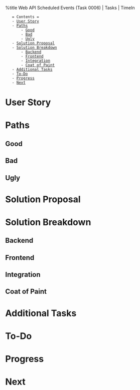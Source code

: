 %title Web API Scheduled Events (Task 0006) | Tasks | TimeIn

    = Contents =
    - [[#User Story|User Story]]
    - [[#Paths|Paths]]
        - [[#Paths#Good|Good]]
        - [[#Paths#Bad|Bad]]
        - [[#Paths#Ugly|Ugly]]
    - [[#Solution Proposal|Solution Proposal]]
    - [[#Solution Breakdown|Solution Breakdown]]
        - [[#Solution Breakdown#Backend|Backend]]
        - [[#Solution Breakdown#Frontend|Frontend]]
        - [[#Solution Breakdown#Integration|Integration]]
        - [[#Solution Breakdown#Coat of Paint|Coat of Paint]]
    - [[#Additional Tasks|Additional Tasks]]
    - [[#To-Do|To-Do]]
    - [[#Progress|Progress]]
    - [[#Next|Next]]

= User Story =
= Paths =
== Good ==
== Bad ==
== Ugly ==
= Solution Proposal =
= Solution Breakdown =
== Backend ==
== Frontend ==
== Integration ==
== Coat of Paint ==
= Additional Tasks =
= To-Do =
= Progress =
= Next =


